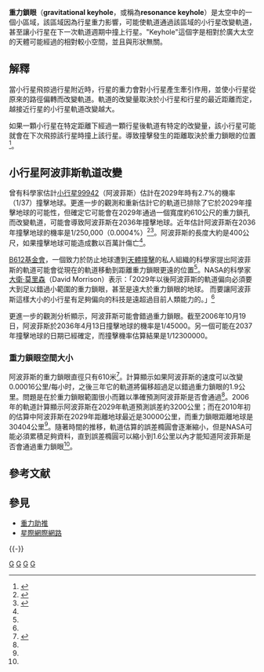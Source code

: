 '''重力鎖眼'''（'''gravitational keyhole'''，或稱為'''resonance keyhole'''）是太空中的一個小區域，該區域因為行星重力影響，可能使軌道通過該區域的小行星改變軌道，甚至讓小行星在下一次軌道週期中撞上行星。"Keyhole"這個字是相對於廣大太空的天體可能經過的相對較小空間，並且與形狀無關。

==解釋==
當小行星飛掠過行星附近時，行星的重力會對小行星產生牽引作用，並使小行星從原來的路徑偏轉而改變軌道。軌道的改變量取決於小行星和行星的最近距離而定，越接近行星的小行星軌道改變越大。

如果一顆小行星在特定距離下經過一顆行星後軌道有特定的改變量，該小行星可能就會在下次飛掠該行星時撞上該行星。導致撞擊發生的距離取決於重力鎖眼的位置<ref name="StardateGravKey">{{cite web |url=http://stardate.org/radio/program/2006-09-05 |title=Gravitational Keyhole |publisher=The University of Texas McDonald Observatory |date=2006-09-06 |accessdate=2011-04-22 |archive-date=2019-06-29 |archive-url=https://web.archive.org/web/20190629113812/https://stardate.org/radio/program/2006-09-05 |dead-url=no }}</ref>。

==小行星阿波菲斯軌道改變==
{{Main|小行星99942}}

曾有科學家估計[[小行星99942|小行星99942]]（阿波菲斯）估計在2029年時有2.7%的機率（1/37）撞擊地球。更進一步的觀測和重新估計它的軌道已排除了它於2029年撞擊地球的可能性，但確定它可能會在2029年通過一個寬度約610公尺的重力鎖孔而改變軌道，可能會導致阿波菲斯在2036年撞擊地球。近年估計阿波菲斯在2036年撞擊地球的機率是1/250,000（0.0004%）<ref name="NASAkid">{{cite web |url=http://neo.jpl.nasa.gov/news/news164.html |title=NASA Refines Asteroid Apophis' Path Toward Earth |publisher=NASA |date=2009-10-07 |author=Dwayne Brown |accessdate=2009-10-08 |archive-date=2010-05-12 |archive-url=https://web.archive.org/web/20100512170607/http://neo.jpl.nasa.gov/news/news164.html |dead-url=yes }}</ref><ref name=PCOLTimemagazine>{{Cite news |url=http://impact.arc.nasa.gov/news_detail.cfm?ID=162 |work=Time Magazine |title=How to Save the Planet: An Asteroid Named Apophis may put us to the Test |author=Leon Jaroff |date=2005-08-13|deadurl=yes |archiveurl=https://web.archive.org/web/20120207072617/http://impact.arc.nasa.gov/news_detail.cfm?ID=162 |archivedate=2012年2月7日 }}</ref>。阿波菲斯的長度大約是400公尺，如果撞擊地球可能造成數以百萬計傷亡<ref name=PCOLTimemagazine/>。

[[B612基金會|B612基金會]]，一個致力於防止地球遭到[[撞擊事件|天體撞擊]]的私人組織的科學家提出阿波菲斯的軌道可能會從現在的軌道移動到距離重力鎖眼更遠的位置<ref name=PCOLTimemagazine/>。NASA的科學家[[大衛·莫里森_(天文物理學家)|大衛·莫里森]]（David Morrison）表示：「2029年以後阿波菲斯的軌道偏向必須要大到足以錯過小範圍的重力鎖眼，甚至是遠大於重力鎖眼的地球。 而要讓阿波菲斯這樣大小的小行星有足夠偏向的科技是遠超過目前人類能力的。」<ref name=PCOLTimemagazine/>

更進一步的觀測分析顯示，阿波菲斯可能會錯過重力鎖眼。截至2006年10月19日，阿波菲斯於2036年4月13日撞擊地球的機率是1/45000。另一個可能在2037年撞擊地球的日期已經確定，而撞擊機率估算結果是1/12300000。

===重力鎖眼空間大小===
阿波菲斯的重力鎖眼直徑只有610米<ref name=PCOLPopularmechanics>{{Cite news |url=http://www.popularmechanics.com/science/air_space/4201569.html?page=2 |work=Popular Mechanics |title=The Threat is Out There |author=David Noland |date=December 2006 |deadurl=yes |archiveurl=https://web.archive.org/web/20100327221552/http://www.popularmechanics.com/science/air_space/4201569.html?page=2 |archivedate=2010-03-27 }}</ref>。計算顯示如果阿波菲斯的速度可以改變0.00016公里/每小时，之後三年它的軌道將偏移超過足以錯過重力鎖眼的1.9公里。問題是在於重力鎖眼範圍很小而難以準確預測阿波菲斯是否會通過<ref name=PCOLPopularmechanics/>。2006年的軌道計算顯示阿波菲斯在2029年軌道預測誤差約3200公里；而在2010年初的估算中阿波菲斯在2029年距離地球最近是30000公里，而重力鎖眼距離地球是30404公里<ref name=PCOLPopularmechanics/>。隨著時間的推移，軌道估算的誤差橢圓會逐漸縮小，但是NASA可能必須累積足夠資料，直到誤差橢圓可以縮小到1.6公里以內才能知道阿波菲斯是否會通過重力鎖眼<ref name=PCOLPopularmechanics/>。

==參考文献==
{{Reflist|2}}

==參見==
*[[重力助推|重力助推]]
*[[星際網際網路|星際網際網路]]

{{-}}
{{小行星}}
{{小天體}}

[[Category:天体力学|G]]
[[Category:萬有引力|G]]
[[Category:軌道|G]]
[[Category:小行星|G]]